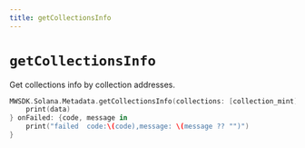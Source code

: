 ```yaml
---
title: getCollectionsInfo
---
```


# `getCollectionsInfo`
Get collections info by collection addresses.

```swift
MWSDK.Solana.Metadata.getCollectionsInfo(collections: [collection_mint]) {data in
    print(data)
} onFailed: {code, message in
    print("failed  code:\(code),message: \(message ?? "")")
}
```